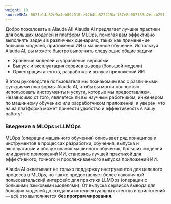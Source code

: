 ```yaml
---
weight: 10
sourceSHA: 0621e14a32c9a1eb894910cef2b4ba522219bf137e8c087f53a2eccb291ff888
---
```


Добро пожаловать в Alauda AI! Alauda AI предлагает лучшие практики для больших моделей и платформ MLOps, помогая вам эффективно выполнять задачи в различных сценариях, таких как применение больших моделей, приложения ИИ и машинное обучение. Используя Alauda AI, вы можете быстро выполнять следующие общие задачи:

- Хранение моделей и управление версиями
- Выпуск и эксплуатация сервиса вывода (большой модели)
- Оркестрация агентов, разработка и выпуск приложений ИИ

В этом руководстве пользователя мы познакомим вас с различными функциями платформы Alauda AI, чтобы вы могли полностью использовать инструменты и услуги, которые мы предоставляем. Независимо от того, являетесь ли вы научным работником, инженером по машинному обучению или разработчиком приложений, я уверен, что наша платформа может принести удобство и эффективность в вашу работу!

### Введение в MLOps и LLMOps

MLOps (операции машинного обучения) описывает ряд принципов и инструментов в процессах разработки, обучения, выпуска и эксплуатации и обслуживания машинного обучения, больших моделей или других приложений ИИ, становясь лучшей практикой для эффективного, точного и прослеживаемого выпуска приложений ИИ.

Alauda AI охватывает не только поддержку инструментов для целевого процесса в MLOps, но также предоставляет более лаконичный пользовательский интерфейс для практики LLMOps (операции с большими языковыми моделями). От выпуска сервисов вывода для больших моделей до создания интеллектуальных агентов и приложений — всё это выполняется **без программирования**.
